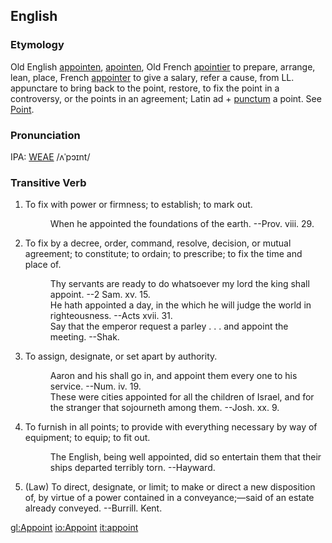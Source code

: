 ==English==
===Etymology===
Old English [[appointen]], [[apointen]], Old French [[apointier]] to prepare, arrange, lean, place, French [[appointer]] to give a salary, refer a cause, from LL. appunctare  to bring back to the point, restore, to fix the point in a controversy, or the points in an agreement; Latin ad + [[punctum]] a point.  See [[Point]].

===Pronunciation===
IPA: [[WEAE]] /ʌˈpɔɪnt/

===Transitive Verb===
# To fix with power or firmness; to establish; to mark out.
#:    When he appointed the foundations of the earth. --Prov. viii. 29.
# To fix by a decree, order, command, resolve, decision, or mutual agreement; to constitute; to ordain; to prescribe; to fix the time and place of.
#:    Thy servants are ready to do whatsoever my lord the king shall appoint. --2 Sam. xv. 15.
#:    He hath appointed a day, in the which he will judge the world in righteousness. --Acts xvii. 31.
#:    Say that the emperor request a parley . . . and appoint the meeting. --Shak.
# To assign, designate, or set apart by authority.
#:    Aaron and his shall go in, and appoint them every one to his service. --Num. iv. 19.
#:    These were cities appointed for all the children of Israel, and for the stranger that sojourneth among them. --Josh. xx. 9.
# To furnish in all points; to provide with everything necessary by way of equipment; to equip; to fit out.
#:    The English, being well appointed, did so entertain them that their ships departed terribly torn. --Hayward.
# (Law) To direct, designate, or limit; to make or direct a new disposition of, by virtue of a power contained in a conveyance;&mdash;said of an estate already conveyed. --Burrill. Kent.
<!-- material copied from Webster's Revised Unabridged Dictionary (1913) -->

[[gl:Appoint]]
[[io:Appoint]]
[[it:appoint]]